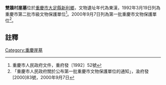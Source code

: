 {{msg:重慶市文物保護單位
|名稱 = 雙牆村崖墓
|編號 = 74
|圖片 = 
|級別 = 4
|分類 = 
|時代 = 東漢
|地点 = [[大足縣|大足縣]][[新利鄉|新利鄉]]
|坐標 = 
|登錄 = 1992年3月19日
}}
{{msg:重慶市文物保護單位
|名稱 = 雙牆崖墓群
|編號 = 17
|圖片 = 
|級別 = 5
|分類 = 
|時代 = 東漢
|地点 = [[大足縣|大足縣]][[郵亭鎮|郵亭鎮]]雙牆村
|坐標 = 
|登錄 = 2000年9月7日
}}
'''雙牆村崖墓'''位於[[重慶市|重慶市]][[大足縣|大足縣]][[新利鄉|新利鄉]]，文物遺址年代為東漢，1992年3月19日列為重慶市第二批市級文物保護單位<ref>重慶市人民政府文件，重府發〔1992〕52號</ref>。2000年9月7日列為第一批重慶市文物保護單位<ref>「重慶市人民政府關於公布第一批重慶市文物保護單位的通知」，渝府發[2000]83號，2000年9月7日</ref>。
== 註釋 ==
{{reflist}}
{{文物保護單位小作品}}

[[Category:重慶崖墓|Category:重慶崖墓]]